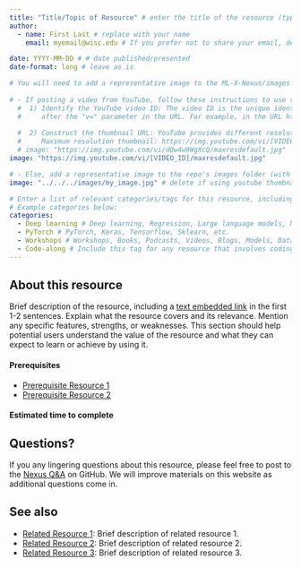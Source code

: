 ```yaml
---
title: "Title/Topic of Resource" # enter the title of the resource (typically the name of the article/workshop/video/book/etc. )
author: 
  - name: First Last # replace with your name
    email: myemail@wisc.edu # If you prefer not to share your email, delete this entire line (including "email:").

date: YYYY-MM-DD # # date published/presented
date-format: long # leave as is

# You will need to add a representative image to the ML-X-Nexus/images folder.
  
# - If posting a video from YouTube, follow these instructions to use the "thumbnail" image from the video. 
  #  1) Identify the YouTube video ID: The video ID is the unique identifier for each YouTube video, usually found 
  #     after the "v=" parameter in the URL. For example, in the URL https://www.youtube.com/watch?v=dQw4w9WgXcQ, the video ID is dQw4w9WgXcQ.
  
  #  2) Construct the thumbnail URL: YouTube provides different resolutions for video thumbnails. Here are the formats for different resolutions. We'll use the maximum resolution.
  #     Maximum resolution thumbnail: https://img.youtube.com/vi/[VIDEO_ID]/maxresdefault.jpg. Replace [VIDEO_ID] with the actual video ID, removing the square brackets.
  # image: "https://img.youtube.com/vi/dQw4w9WgXcQ/maxresdefault.jpg"
image: "https://img.youtube.com/vi/[VIDEO_ID]/maxresdefault.jpg"

# - Else, add a representative image to the repo's images folder (with creative commons license). A screenshot of a slidedeck (title slide) can always fill in.
image: "../../../images/my_image.jpg" # delete if using youtube thumbnail image

# Enter a list of relevant categories/tags for this resource, including the type (workshop, book, video, podcast, etc.) topic of focus, and anything else that might be relevant. Please check out the tags which are already being used on Nexus by visiting https://uw-madison-datascience.github.io/ML-X-Nexus/Learn/ and looking under "Categories". Avoid repeating tags with alternative spelling (e.g., use Deep Learning rather than DL since Deep Learning is already being used.). 
# Example categories below:
categories: 
  - Deep learning # Deep learning, Regression, Large language models, NLP, Clustering, Decision trees, etc.
  - PyTorch # PyTorch, Keras, Tensorflow, Sklearn, etc.
  - Workshops # Workshops, Books, Podcasts, Videos, Blogs, Models, Datasets, EDA, etc.
  - Code-along # Include this tag for any resource that involves coding along as a learning mechanism (e.g., workshop, short demo/guide with code examples)
---
```

<!-- MARKDOWN COMMENT: For a good example of an external resource post, check out: 
https://uw-madison-datascience.github.io/ML-X-Nexus/Learn/Workshops/Intro-Deeplearning_Keras.html

... and the .qmd file which stores the page's content
https://github.com/UW-Madison-DataScience/ML-X-Nexus/blob/main/Learn/Workshops/Intro-Deeplearning_Keras.qmd

-->
## About this resource
<!-- MARKDOWN COMMENT: Replace the instructions below with your resource description -->
Brief description of the resource, including a [text embedded link](URL) in the first 1-2 sentences. Explain what the resource covers and its relevance. Mention any specific features, strengths, or weaknesses. This section should help potential users understand the value of the resource and what they can expect to learn or achieve by using it. 

<!-- MARKDOWN COMMENT: If any prerequisite knowledge is required (e.g., Intro ML, Python, Intro Deep Learning), please also mention this — preferably by linking to existing materials on Nexus, e.g., ...
-->
#### Prerequisites
- [Prerequisite Resource 1](URL)
- [Prerequisite Resource 2](URL)

#### Estimated time to complete 
<!-- MARKDOWN COMMENT: 
- If not applicable, you can delete the above header.

- If this resource is a workshop/tutorial or similar, please provide an estimate for how long it takes to work through the materials. 

- If you are unsure about the time to complete, write:

  **TBD**: Use the [Improve this page](https://github.com/UW-Madison-DataScience/ML-X-Nexus/edit/main/Learn/{Type}/{Name}.qmd) functionality to add your own estimate!

... where Learn/{Type}/{Name} should be updated to match the path of your resource file, e.g., ...
"Learn/Workshops/Intro-ML_Sklearn.qmd"

Users of Nexus can use the the "Improve this page" functionality to add an estimate later. 
-->
## Questions?
If you any lingering questions about this resource, please feel free to post to the [Nexus Q&A](https://github.com/UW-Madison-DataScience/ML-X-Nexus/discussions/categories/q-a) on GitHub. We will improve materials on this website as additional questions come in.

## See also
<!-- MARKDOWN COMMENT: Please Check the existing resources on Nexus to see if any other related resources (e.g., related books/videos, blog posts commenting on the resource, alternative approaches/frameworks, etc.) should be linked below. You may also link to resources which aren't currently on the Nexus platform, if applicable. However, if you're feeling ambitious, you may wish to post those to Nexus as well!  -->
- [Related Resource 1](Link to related resource 1): Brief description of related resource 1.
- [Related Resource 2](Link to related resource 2): Brief description of related resource 2.
- [Related Resource 3](Link to related resource 3): Brief description of related resource 3.

